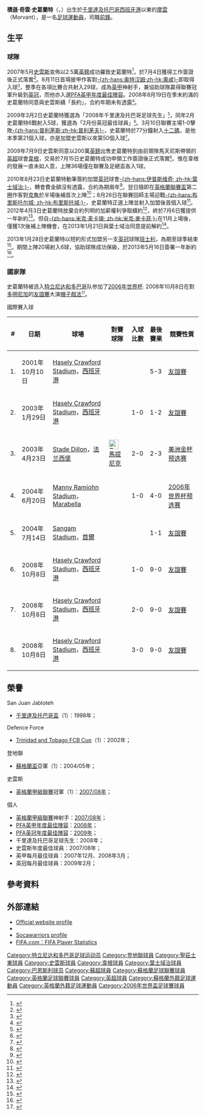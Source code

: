 {{noteTA|G1=EPL|G2=蘇超|G3=Football|G4=FAcup
|T=zh-hans:贾森·斯科特兰; zh-hk:積遜·史葛蘭特;
|1=zh-hans:贾森·斯科特兰; zh-hk:積遜·史葛蘭特;
|2=zh-hans:贾森·凯尔文·斯科特兰; zh-hk:積遜·奇雲·史葛蘭特;
|3=zh-hans:斯科特兰; zh-hk:史葛蘭特;
|4=zh-cn:特立尼达和多巴哥; zh-tw:千里達及托巴哥; zh-hk:千里達及多巴哥; zh-mo:千里達及多巴哥;
}}
{{Infobox football biography
|name           = 贾森·斯科特兰<br />''Jason Scotland''
|image          = Jason scotland.jpg
|image_size     = 200
| caption             = 
|fullname       = Jason Kelvin Scotland
|birth_date     = {{birth date and age|1979|2|18|df=y}}
|birth_place    = 千里達及托巴哥{{le|Morvant}}
|height         = {{height|ft=5|in=8}}
| position            = [[前鋒_(足球)|前鋒]]
| youthyears1         = 
| youthclubs1         = 
| years1              = 1996−1998
| clubs1              = [[San_Juan_Jabloteh|圣胡安加布罗特]]
| caps1               = 9
| goals1              = 9
| years2              = 2001−2003 
| clubs2              = [[Defence_Force|國防部隊]]
| caps2               = 31
| goals2              = 30
| years3              = 2003−2005
| clubs3              = [[邓迪联足球俱乐部|登地聯]]
| caps3               = 50
| goals3              = 8
| years4              = 2005−2007 
| clubs4              = [[圣庄士东足球俱乐部|聖莊士東]]
| caps4               = 66
| goals4              = 33
| years5              = 2007−2009
| clubs5              = [[斯旺西城足球俱乐部|史雲斯]]
| caps5               = 90
| goals5              = 45
| years6              = 2009−2010
| clubs6              = [[威根竞技足球俱乐部|韋根]]
| caps6               = 32
| goals6              = 1
| years7              = 2010−2013
| clubs7              = [[伊普斯维奇城足球俱乐部|葉士域治]]
| caps7               = 87
| goals7              = 19
|years8         = 2013–2014
|clubs8         = [[巴恩斯利足球俱乐部|巴恩斯利]]
|caps8          = 38
|goals8         = 8
|years9         = 2014–2015
|clubs9         = [[咸美顿学院足球俱乐部|咸美顿]]
|caps9          = 27
|goals9         = 10
|years10        = 2015
|clubs10        = [[咸美顿学院足球俱乐部|咸美顿]]
|caps10         = 12
|goals10        = 3
|years11        = 2015–2016
|clubs11        = [[史丹侯斯姆足球會|史丹侯斯姆]]
|caps11         = 15
|goals11        = 5
| totalcaps = 417 | totalgoals = 132
| nationalyears1      = 2000−2011
| nationalteam1       = [[千里達及托巴哥國家足球隊|千里達及托巴哥]]
| nationalcaps1       = 41
| nationalgoals1      = 8
| medaltemplates      = 
| club-update         = 2013年10月24日 (四) 14:31 (UTC)
| nationalteam-update = 2013年10月24日 (四) 14:31 (UTC)
}}

'''積遜·奇雲·史葛蘭特'''（{{lang-en|'''Jason Kelvin Scotland'''}}，{{bd|1979年|2月18日|catIdx=Scotland, Jason}}）出生於[[千里達及托巴哥|千里達及托巴哥]][[西班牙港|西班牙港]]以東的[[摩雲|摩雲]]（Morvant），是一名[[足球|足球]][[運動員|運動員]]，司職[[前鋒_(足球)|前鋒]]。

==生平==
===球隊===
2007年5月[[斯旺西城足球俱乐部|史雲斯]]宣佈以2.5萬[[英鎊|英鎊]]成功羅致史葛蘭特<ref name="swans">{{cite news|url=http://news.bbc.co.uk/sport2/hi/football/teams/s/swansea_city/6674397.stm|title=Swans sign Scotland from Saints|publisher=BBC Sport website|date=May 25, 2007|accessdate=2009-04-30|archive-date=2010-08-18|archive-url=https://web.archive.org/web/20100818212224/http://news.bbc.co.uk/sport2/hi/football/teams/s/swansea_city/6674397.stm|dead-url=no}}</ref>，於7月4日獲得工作簽證後正式落實<ref name="permit">{{cite news|url=http://www.thecourier.co.uk/output/2007/07/05/sportstory9952444t0.asp|publisher=The Courier|title=Scotland makes move to Wales|author=Nicolson, Eric|date=July 5, 2007|deadurl=yes|archiveurl=https://web.archive.org/web/20070709060119/http://www.thecourier.co.uk/output/2007/07/05/sportstory9952444t0.asp|archivedate=2007-07-09|accessdate=2009-04-30}}</ref>。8月11日首場披甲作客對[[奥尔德姆足球俱乐部|-{zh-hans:奥特汉姆;zh-hk:奧咸}-]]即取得入球<small><ref>{{cite news |language=en |url=http://news.bbc.co.uk/sport2/hi/football/eng_div_2/6931098.stm |title=Oldham 2-1 Swansea |publisher=[[BBC|BBC]] Sport |date=2007-08-11 |accessdate=2009-07-25 |archive-date=2019-09-18 |archive-url=https://web.archive.org/web/20190918095233/http://news.bbc.co.uk/sport2/hi/football/eng_div_2/6931098.stm |dead-url=no }}</ref></small>，整季在各項比賽合共射入29球，成為[[英格蘭足球甲級聯賽|英甲]]神射手，兼協助球隊贏得聯賽冠軍升級到[[英格蘭足球冠軍聯賽|英冠]]，而他亦入選[[英格蘭職業足球運動員協會|PFA]][[英格蘭足球甲級聯賽|英甲]][[PFA年度最佳陣容|年度最佳陣容]]。2008年8月19日在季末約滿的史葛蘭特同意與史雲斯續「長約」，合約年期未有透露<small><ref>{{cite news |language=en |url=http://www.skysports.com/story/0,19528,11095_4011354,00.html |title=Scotland commits to Swans |publisher=Sky Sports |date=2008-08-19 |accessdate=2009-07-25 |archive-date=2016-03-08 |archive-url=https://web.archive.org/web/20160308011027/http://www.skysports.com/story/0,19528,11095_4011354,00.html |dead-url=no }}</ref></small>。

2009年3月2日史葛蘭特獲選為「2008年千里達及托巴哥足球先生」<small><ref>{{cite news |language=en |url=http://guardian.co.tt/sports/football/2009/03/02/scotland-mollon-ttff-s-2008-players-year |title=Scotland, Mollon—TTFF's 2008 'Players of the Year' |publisher=T&T Guardian |date=2009-03-02 |accessdate=2009-05-01 |archive-url=https://web.archive.org/web/20090303044129/http://guardian.co.tt/sports/football/2009/03/02/scotland-mollon-ttff-s-2008-players-year |archive-date=2009-03-03 |dead-url=yes }}</ref></small>，同年2月史葛蘭特6戰射入5球，獲選為「2月份英冠最佳球員」<small><ref>{{cite news |language=en |url=http://news.bbc.co.uk/sport2/hi/football/teams/s/swansea_city/7934757.stm |title=Scotland named player of month |publisher=[[BBC|BBC]] Sport |date=2009-03-10 |accessdate=2009-07-25 |archive-date=2019-09-14 |archive-url=https://web.archive.org/web/20190914191118/http://news.bbc.co.uk/sport2/hi/football/teams/s/swansea_city/7934757.stm |dead-url=no }}</ref></small>。3月10日聯賽主場1-0擊敗[[普利茅斯足球俱乐部|-{zh-hans:普利茅斯;zh-hk:普利茅夫}-]]，史葛蘭特於77分鐘射入[[十二碼|十二碼]]，是他本季第21個入球，亦是加盟史雲斯以來第50個入球<small><ref>{{cite news |language=en |url=http://news.bbc.co.uk/sport2/hi/football/eng_div_1/7923092.stm |title=Swansea 1-0 Plymouth |publisher=[[BBC|BBC]] Sport |date=2009-03-10 |accessdate=2009-07-25 |archive-date=2019-10-03 |archive-url=https://web.archive.org/web/20191003230608/http://news.bbc.co.uk/sport2/hi/football/eng_div_1/7923092.stm |dead-url=no }}</ref></small>。

2009年7月9日史雲斯同意以200萬[[英鎊|英鎊]]出售史葛蘭特到由前領隊馬天尼斯帶領的[[英超|英超]]球會[[威根竞技足球俱乐部|韋根]]，交易於7月15日史葛蘭特成功申領工作簽證後正式落實<small><ref>{{cite news |language=en |url=http://www.skysports.com/story/0,19528,11688_5435157,00.html |title=Latics confirm Scotland capture |publisher=Sky Sports |date=2009-07-15 |accessdate=2009-07-16 |archive-date=2016-03-08 |archive-url=https://web.archive.org/web/20160308041521/http://www.skysports.com/story/0,19528,11688_5435157,00.html |dead-url=no }}</ref></small>。惟在韋根的發展一直未如人意，上陣36場僅在聯賽及足總盃各入1球。

2010年8月23日史葛蘭特動筆簽約加盟[[英冠|英冠]]球會[[伊普斯维奇城足球俱乐部|-{zh-hans:伊普斯维奇; zh-hk:葉士域治;}-]]，轉會費金額沒有透露，合約為期兩年<ref>{{cite news |language=en |url=http://news.bbc.co.uk/sport2/hi/football/teams/i/ipswich_town/8898247.stm |title=Jason Scotland finalises Ipswich Town switch |publisher=[[BBC|BBC]] Sport |date=2010-08-23 |accessdate=2010-09-15 |archive-date=2019-10-11 |archive-url=https://web.archive.org/web/20191011180210/http://news.bbc.co.uk/sport2/hi/football/teams/i/ipswich_town/8898247.stm |dead-url=no }}</ref>。翌日隨即在[[英格蘭聯賽盃|英格蘭聯賽盃]]第二圈作客對[[克鲁足球俱乐部|克魯]]於半場後補首次上陣<ref>{{cite news |language=en |url=http://news.bbc.co.uk/sport2/hi/football/league_cup/8936251.stm |title=Crewe 0-1 Ipswich |publisher=[[BBC|BBC]] Sport |date=2010-08-24 |accessdate=2010-09-15 |archive-date=2021-02-06 |archive-url=https://web.archive.org/web/20210206040327/http://news.bbc.co.uk/sport2/hi/football/league_cup/8936251.stm |dead-url=no }}</ref>；8月26日在聯賽回師主場迎戰[[布里斯托尔城足球俱乐部|-{zh-hans:布里斯托尔城; zh-hk:布里斯托城;}-]]，史葛蘭特正選上陣並射入加盟後首個入球<ref>{{cite news |language=en |url=http://news.bbc.co.uk/sport2/hi/football/eng_div_1/8940425.stm |title=Ipswich 2-0 Bristol City |publisher=[[BBC|BBC]] Sport |date=2010-08-26 |accessdate=2010-09-15 |archive-date=2019-09-19 |archive-url=https://web.archive.org/web/20190919184228/http://news.bbc.co.uk/sport2/hi/football/eng_div_1/8940425.stm |dead-url=no }}</ref>。2012年4月3日史葛蘭特放棄合約列明的加薪權利爭取續約<ref>{{cite news |language=en |url=http://www.bbc.co.uk/sport/0/football/17599809 |title=Jason Scotland waives Ipswich Town contract clause |publisher=''[[BBC_Sport|BBC Sport]]'' |date=2012-04-03 |accessdate=2013-05-17 |archive-date=2012-11-01 |archive-url=https://web.archive.org/web/20121101182738/http://www.bbc.co.uk/sport/0/football/17599809 |dead-url=no }}</ref>，終於7月6日獲提供一年新約<ref>{{cite news |language=en |url=http://www.bbc.co.uk/sport/0/football/18736687 |title=Ipswich Town's Jason Scotland signs new one-year deal |publisher=''[[BBC_Sport|BBC Sport]]'' |date=2012-07-06 |accessdate=2013-05-17 |archive-date=2012-11-01 |archive-url=https://web.archive.org/web/20121101182744/http://www.bbc.co.uk/sport/0/football/18736687 |dead-url=no }}</ref>。但自[[米克·麦卡锡|-{zh-hans:米克·麦卡锡; zh-hk:米克·麥卡菲;}-]]在11月上場後，僅獲1次後補上陣機會，在2013年1月21日與葉士域治同意提前解約<ref>{{cite news |language=en |url=http://www.bbc.co.uk/sport/0/football/21123837 |title=Ipswich Town and Jason Scotland part company |publisher=''[[BBC_Sport|BBC Sport]]'' |date=2013-01-21 |accessdate=2013-05-17 |archive-date=2013-01-24 |archive-url=https://web.archive.org/web/20130124013608/http://www.bbc.co.uk/sport/0/football/21123837 |dead-url=no }}</ref>。

2013年1月28日史葛蘭特以短約形式加盟另一支[[英冠|英冠]]球隊[[巴恩斯利足球俱乐部|班士利]]，為期至球季結束<ref>{{cite news |language=en |url=http://www.bbc.co.uk/sport/0/football/21231286 |title=Jason Scotland: Barnsley sign former Ipswich Town striker |publisher=''[[BBC_Sport|BBC Sport]]'' |date=2013-01-28 |accessdate=2013-05-15 |archive-date=2013-01-31 |archive-url=https://web.archive.org/web/20130131140502/http://www.bbc.co.uk/sport/0/football/21231286 |dead-url=no }}</ref>。期間上陣20場射入6球，協助球隊成功保級，於2013年5月16日簽署一年新約<ref>{{cite news |language=en |url=http://www.bbc.co.uk/sport/0/football/22553516 |title=Jason Scotland signs new Barnsley contract |publisher=''[[BBC_Sport|BBC Sport]]'' |date=2013-05-16 |accessdate=2013-05-17 |archive-date=2013-06-17 |archive-url=https://web.archive.org/web/20130617072319/http://www.bbc.co.uk/sport/0/football/22553516 |dead-url=no }}</ref>。

===國家隊===
史葛蘭特被选入[[特立尼达和多巴哥|特立尼达和多巴哥]]队参加了[[2006年世界杯足球赛|2006年世界杯]]. 2008年10月8日在對[[多明尼加共和國國家足球隊|多明尼加]]的[[友誼賽|友誼賽]]大演[[帽子戲法|帽子戲法]]<small><ref>{{cite news |language=en |url=http://www.newsday.co.tt/sport/0,87760.html |title=Warriors destroy D/Republic 9-0 |publisher=T&T Newsday |date=2008-10-09 |accessdate=2009-05-01 |archive-date=2016-03-05 |archive-url=https://web.archive.org/web/20160305033050/http://www.newsday.co.tt/sport/0,87760.html |dead-url=no }}</ref></small>。

;國際賽入球
{| class="wikitable" style="font-size:90%"
! # !! 日期 !! 球場 !! 對賽球隊 !! 入球比數 !! 最後賽果 !! 競賽性質
|-
| 1. || 2001年10月10日 || [[Hasely_Crawford_Stadium|Hasely Crawford Stadium]]，[[西班牙港|西班牙港]] || {{fb|Grenada}}|| ||5-3 || [[友誼賽|友誼賽]]
|-
| 2. || 2003年1月29日 || [[Hasely_Crawford_Stadium|Hasely Crawford Stadium]]，[[西班牙港|西班牙港]] || {{fb|Finland}}||1-0||1-2 || [[友誼賽|友誼賽]]
|-
| 3. || 2003年4月23日 || [[Stade_d'Honneur_de_Dillon|Stade Dillon]]，[[法兰西堡|法兰西堡]]|| [[File:Drapeau_aux_serpents_de_la_Martinique.svg|25px]] [[馬提尼克足球代表隊|馬提尼克]] ||2-0||2-3 || [[美洲金杯|美洲金杯预选赛]]
|-
| 4. || 2004年6月20日 || [[Manny_Ramjohn_Stadium|Manny Ramjohn Stadium]]，[[Marabella|Marabella]] || {{fb|Dominican Republic}}||1-0 || 4-0 || [[2006年世界杯足球赛|2006年世界杯预选赛]]
|-
| 5. || 2004年7月14日 || [[Seoul_World_Cup_Stadium|Sangam Stadium]]，[[首爾|首爾]] || {{fb|South Korea}}|| ||  1-1 || [[友誼賽|友誼賽]]
|-
| 6. || 2008年10月8日 || [[Hasely_Crawford_Stadium|Hasely Crawford Stadium]]，[[西班牙港|西班牙港]] || {{fb|Dominican Republic}}||1-0 || 9-0 || [[友誼賽|友誼賽]]
|-
| 7. || 2008年10月8日 || [[Hasely_Crawford_Stadium|Hasely Crawford Stadium]]，[[西班牙港|西班牙港]] || {{fb|Dominican Republic}}||2-0 || 9-0 || [[友誼賽|友誼賽]]
|-
| 8. || 2008年10月8日 || [[Hasely_Crawford_Stadium|Hasely Crawford Stadium]]，[[西班牙港|西班牙港]] || {{fb|Dominican Republic}}||3-0 || 9-0 || [[友誼賽|友誼賽]]
|}

==榮譽==
;San Juan Jabloteh
* [[千里達及托巴哥盃|千里達及托巴哥盃]]（1）：1998年；

;Defence Force
* [[Trinidad_and_Tobago_FCB_Cup|Trinidad and Tobago FCB Cup]]（1）：2002年；

;登地聯
* [[蘇格蘭足總盃|蘇格蘭盃]]亞軍（1）：2004/05年；

;史雲斯
* [[英格蘭足球甲級聯賽|英格蘭甲級聯賽]]冠軍（1）：[[2007年至2008年英格蘭足球甲級聯賽|2007/08年]]；

;個人
* [[英格蘭足球甲級聯賽|英格蘭甲級聯賽]]神射手：[[2007年至2008年英格蘭足球甲級聯賽|2007/08年]]；
* [[英格蘭職業足球運動員協會|PFA]][[英格蘭足球甲級聯賽|英甲]][[PFA年度最佳陣容|年度最佳陣容]]：[[2007年至2008年英格蘭足球甲級聯賽|2008年]]；
* [[英格蘭職業足球運動員協會|PFA]][[英格蘭足球冠軍聯賽|英冠]][[PFA年度最佳陣容|年度最佳陣容]]：[[2008年至2009年英格蘭足球冠軍聯賽|2009年]]；
* 千里達及托巴哥足球先生：2008年；
* 史雲斯年度最佳球員：2007/08年；
* 英甲每月最佳球員：2007年12月、2008年3月；
* 英冠每月最佳球員：2009年2月；

==參考資料==
{{reflist}}

==外部連結==
* [https://web.archive.org/web/20080424063644/http://www.swanseacity.premiumtv.co.uk/page/ProfilesDetail/0,,10354~24233,00.html Official website profile]
* {{soccerbase|id=34755|贾森·斯科特兰}}
* [http://www.socawarriors.net/mens-senior-team/player-directory.html?view=playerprofile&id=394 Socawarriors profile] {{Wayback|url=http://www.socawarriors.net/mens-senior-team/player-directory.html?view=playerprofile&id=394 |date=20160317213841 }}
* [http://www.fifa.com/worldfootball/statisticsandrecords/players/player=180650/index.html FIFA.com：FIFA Player Statistics] {{Wayback|url=http://www.fifa.com/worldfootball/statisticsandrecords/players/player=180650/index.html |date=20140625222402 }}

{{2006年世界盃足球賽千里達及托巴哥參賽名單}}
{{2007-08年英甲PFA年度最佳陣容}}
{{2008/09年英冠PFA年度最佳陣容}}

{{DEFAULTSORT:Scotland, Jason}}
[[Category:特立尼达和多巴哥足球运动员|Category:特立尼达和多巴哥足球运动员]]
[[Category:登地聯球員|Category:登地聯球員]]
[[Category:聖莊士東球員|Category:聖莊士東球員]]
[[Category:史雲斯球員|Category:史雲斯球員]]
[[Category:韋根球員|Category:韋根球員]]
[[Category:葉士域治球員|Category:葉士域治球員]]
[[Category:巴恩斯利球员|Category:巴恩斯利球员]]
[[Category:蘇超球員|Category:蘇超球員]]
[[Category:蘇格蘭足球聯賽球員|Category:蘇格蘭足球聯賽球員]]
[[Category:英格蘭足球聯賽球員|Category:英格蘭足球聯賽球員]]
[[Category:英超球員|Category:英超球員]]
[[Category:蘇格蘭外籍足球運動員|Category:蘇格蘭外籍足球運動員]]
[[Category:英格蘭外籍足球運動員|Category:英格蘭外籍足球運動員]]
[[Category:2006年世界盃足球賽球員|Category:2006年世界盃足球賽球員]]